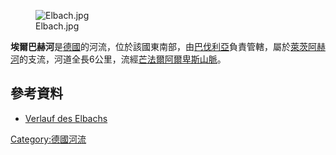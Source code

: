 {{Coord|47.73720|N|11.97827|E|display=title}}

[[Image:Elbach.jpg|right]]

'''埃爾巴赫河'''是[[德國|德國]]的河流，位於該國東南部，由[[巴伐利亞|巴伐利亞]]負責管轄，屬於[[萊茨阿赫河|萊茨阿赫河]]的支流，河道全長6公里，流經[[芒法爾阿爾卑斯山脈|芒法爾阿爾卑斯山脈]]。

==參考資料==
* [https://geoportal.bayern.de/bayernatlas/index.html?X=5289226.74&Y=4496826.99&zoom=10&lang=de&topic=ba&bgLayer=tk&catalogNodes=122 Verlauf des Elbachs] {{Wayback|url=https://geoportal.bayern.de/bayernatlas/index.html?X=5289226.74&Y=4496826.99&zoom=10&lang=de&topic=ba&bgLayer=tk&catalogNodes=122 |date=20161011202324 }}

{{Germany-geo-stub}}
[[Category:德國河流|Category:德國河流]]